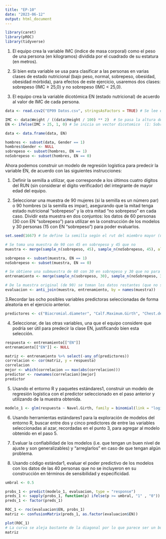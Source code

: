 ```yaml
---
title: "EP-10"
date: "2023-06-12"
output: html_document
---
```


```r
library(caret)
library(pROC)
library(tidyverse)
```


1. El equipo crea la variable IMC (índice de masa corporal) como el peso de una persona (en kilogramos) dividida por el cuadrado de su estatura (en metros).

2. Si bien esta variable se usa para clasificar a las personas en varias clases de estado nutricional (bajo peso, normal, sobrepeso, obesidad, obesidad mórbida), para efectos de este ejercicio, usaremos dos clases: sobrepeso (IMC ≥ 25,0) y no sobrepeso (IMC < 25,0).

3. El equipo crea la variable dicotómica EN (estado nutricional) de acuerdo al valor de IMC de cada persona.

```r
data <- read.csv2("EP09 Datos.csv", stringsAsFactors = TRUE) # Se lee el archivo

IMC <- data$Weight / ((data$Height / 100) ** 2)  # Se pasa la altura de centimetros a metros y se calcula IMC
EN <- ifelse(IMC > 25, 1, 0) # Se inicia un vector dicotomico  (1: Sobrepeso, 0: No sobrepeso)

data <- data.frame(data, EN)

hombres <- subset(data, Gender == 1)
hombres$Gender <- NULL
sobrepeso <- subset(hombres, EN == 1)
noSobrepeso <- subset(hombres, EN == 0)

```


Ahora podemos construir un modelo de regresión logística para predecir la variable EN, de acuerdo con las siguientes instrucciones:

1. Definir la semilla a utilizar, que corresponde a los últimos cuatro dígitos del RUN (sin considerar el dígito verificador) del integrante de mayor edad del equipo.

2. Seleccionar una muestra de 90 mujeres (si la semilla es un número par) o 90 hombres (si la semilla es impar), asegurando que la mitad tenga estado nutricional “sobrepeso” y la otra mitad “no sobrepeso” en cada caso. Dividir esta muestra en dos conjuntos: los datos de 60 personas (30 con EN “sobrepeso”) para utilizar en la construcción de los modelos y 30 personas (15 con EN “sobrepeso”) para poder evaluarlos.

```r
set.seed(1667) # Se define la semilla según el rut del miembro mayor (ultimos 4 digitos antes del digito verificador)

# Se toma una muestra de 90 con 45 en sobrepeso y 45 que no
muestra <- merge(sample_n(sobrepeso, 45), sample_n(noSobrepeso, 45), all = TRUE)  

sobrepeso <- subset(muestra, EN == 1)
noSobrepeso <- subset(muestra, EN == 0)

# Se obtiene una submuestra de 60 con 30 en sobrepeso y 30 que no para el entrenamiento del modelo
entrenamiento <- merge(sample_n(sobrepeso, 30), sample_n(noSobrepeso, 30), all = TRUE)  

# De la muestra original (de 90) se toman los datos restantes (que no son destinados al entrenamiento), para usarlos para la proxima evaluacion del modelo
evaluacion <- anti_join(muestra, entrenamiento, by = names(muestra))
```

3.Recordar las ocho posibles variables predictoras seleccionadas de forma aleatoria en el ejercicio anterior.

```r
predictores <- c("Biacromial.diameter", "Calf.Maximum.Girth", "Chest.depth", "Bicep.Girth", "Bitrochanteric.diameter", "Age", "Elbows.diameter", "Hip.Girth")
```

4. Seleccionar, de las otras variables, una que el equipo considere que podría ser útil para predecir la clase EN, justificando bien esta selección.

```r
respuesta <- entrenamiento[["EN"]]
entrenamiento[["EN"]] <- NULL

matriz <- entrenamiento %>% select(-any_of(predictores))
correlacion <- cor(matriz, y = respuesta)
correlacion
mejor <- which(correlacion == max(abs(correlacion)))
predictor <- rownames(correlacion)[mejor]
predictor
```

5. Usando el entorno R y paquetes estándares1, construir un modelo de regresión logística con el predictor seleccionado en el paso anterior y utilizando de la muestra obtenida.

```r
modelo_1 <- glm(respuesta ~ Navel.Girth, family = binomial(link = "logit"), data = entrenamiento)
```

6. Usando herramientas estándares1 para la exploración de modelos del entorno R, buscar entre dos y cinco predictores de entre las variables seleccionadas al azar, recordadas en el punto 3, para agregar al modelo obtenido en el paso 5.

7. Evaluar la confiabilidad de los modelos (i.e. que tengan un buen nivel de ajuste y son generalizables) y “arreglarlos” en caso de que tengan algún problema.

8. Usando código estándar1, evaluar el poder predictivo de los modelos con los datos de las 40 personas que no se incluyeron en su construcción en términos de sensibilidad y especificidad.

```r
umbral <- 0.5

probs_1 <- predict(modelo_1, evaluacion, type = "response")
preds_1 <- sapply(probs_1, function(p) ifelse(p >= umbral, "1" , "0"))
preds_1 <- factor(preds_1)

ROC_1 <- roc(evaluacion$EN, probs_1)
matriz <- confusionMatrix(preds_1, as.factor(evaluacion$EN))

plot(ROC_1)
# La curva se aleja bastante de la diagonal por lo que parece ser un buen modelo
matriz
```